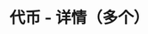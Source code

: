 ---
title: '代币 - 详情（多个）'
openapi: '/cn/api-reference/openapi-cn.json GET /v1/token/{chain}/multi'
---